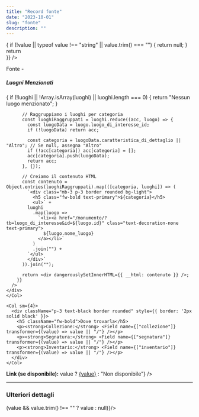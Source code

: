 ```yaml
---
title: "Record fonte"
date: "2023-10-01"
slug: "fonte"
description: ""
---
```



<Record>
  <div className="p-4 text-white bg-primary text-center">
    <Field 
  name={["titolo_completo"]}
  transformer={(value) => {
    if (!value || typeof value !== "string" || value.trim() === "") {
      return null;
    }
       return <div className="fw-bold fs-5"
       dangerouslySetInnerHTML={{ __html: value }} 
      />
    }}
  />
    <br />
    <p>Fonte <Field name={["tipo_generale"]} /> - <Field name={["tipologia_specifica"]} /></p>
  </div>

  <Row className="my-5">
    <Col sm={8}>
    <h5 className="fw-bold">Luogni Menzionati</h5>
    <div className="bg-light p-3 border rounded">
      <Field 
        name={["luoghi_menzionati"]}
        transformer={(luoghi) => {
          if (!luoghi || !Array.isArray(luoghi) || luoghi.length === 0) {
            return "Nessun luogo menzionato";
          }

          // Raggruppiamo i luoghi per categoria
          const luoghiRaggruppati = luoghi.reduce((acc, luogo) => {
            const luogoData = luogo.luogo_di_interesse_id;
            if (!luogoData) return acc;
            
            const categoria = luogoData.caratteristica_di_dettaglio || "Altro"; // Se null, assegna "Altro"
            if (!acc[categoria]) acc[categoria] = [];
            acc[categoria].push(luogoData);
            return acc;
          }, {});

          // Creiamo il contenuto HTML
          const contenuto = Object.entries(luoghiRaggruppati).map(([categoria, luoghi]) => (
            `<div class="mb-3 p-3 border rounded bg-light">
              <h5 class="fw-bold text-primary">${categoria}</h5>
              <ul>` +
            luoghi
              .map(luogo => 
                `<li><a href="/monumento/?tb=luogo_di_interesse&id=${luogo.id}" class="text-decoration-none text-primary">
                  ${luogo.nome_luogo}
                </a></li>`
              )
              .join("") +
            `</ul>
            </div>`
          )).join("");

          return <div dangerouslySetInnerHTML={{ __html: contenuto }} />;
        }}
      />
    </div>
    </Col>

    <Col sm={4}>
      <div className="p-3 text-black border rounded" style={{ border: '2px solid black' }}>
        <h5 className="fw-bold">Dove trovarla</h5>
        <p><strong>Collezione:</strong> <Field name={["collezione"]} transformer={(value) => value || "/"} /></p>
        <p><strong>Segnatura:</strong> <Field name={["segnatura"]} transformer={(value) => value || "/"} /></p>
        <p><strong>Inventario:</strong> <Field name={["inventario"]} transformer={(value) => value || "/"} /></p>
      </div>
    </Col>
  </Row>

  <p><strong>Link (se disponibile):</strong> <Field name={["link"]} transformer={(value) => value ? <a href={value} target="_blank" rel="noopener noreferrer">{value}</a> : "Non disponibile"} /></p>

  ---

### Ulteriori dettagli

<Row className="my-5">
  <Col sm={12}>
     <div className="bg-light p-3 border rounded">
        <Field name={["note"]} 
         transformer={(value) => (value && value.trim() !== "" ? value : null)}/>
      </div>
  </Col>
</Row>
</Record>
